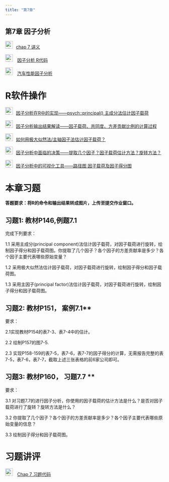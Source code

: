 ```yaml
---
title: "第7章"
---
```


## 第7章 因子分析

<img src="img/teacher.png" alt="讲义" style="width: 24px; height: 24px;margin-right: 10px">[chap 7 讲义](https://lizongzhang.github.io/mvs25/chap7slide.html)

<img src="img/code.png" alt="讲义" style="width: 24px; height: 24px;margin-right: 10px"> [因子分析 R代码](https://lizongzhang.github.io/mvs25/fcR.html)

<img src="img/code.png" alt="讲义" style="width: 24px; height: 24px;margin-right: 10px"> [汽车性能因子分析](https://lizongzhang.github.io/mvs25/ch7case_car.html)

#  R软件操作 
  
<img src="img/video.png" alt="讲义" style="width: 24px; height: 24px;margin-right: 10px">[因子分析在R中的实现——psych::principal() 主成分法估计因子载荷](https://www.bilibili.com/video/BV1rG4y147NP/){target="_blank"}
      
<img src="img/video.png" alt="讲义" style="width: 24px; height: 24px;margin-right: 10px">[因子分析输出结果解读——因子载荷、共同度、方差贡献比例的计算过程](https://www.bilibili.com/video/BV1Fd4y187c8/){target="_blank"}
      
<img src="img/video.png" alt="讲义" style="width: 24px; height: 24px;margin-right: 10px">[如何用极大似然法/主轴因子法估计因子载荷？](https://www.bilibili.com/video/BV1te4y1p7BK/){target="_blank"}

<img src="img/video.png" alt="讲义" style="width: 24px; height: 24px;margin-right: 10px">[因子分析中面临的决策——提取几个因子？因子载荷估计方法？旋转方法？](https://www.bilibili.com/video/BV11d4y1475K/){target="_blank"}

<img src="img/video.png" alt="讲义" style="width: 24px; height: 24px;margin-right: 10px">[因子分析中的可视化工具——路径图 因子载荷及因子得分图](https://www.bilibili.com/video/BV1P24y117rv/){target="_blank"}

# 本章习题

**答题要求：将R的命令和输出结果转成图片，上传至提交作业窗口。**

## 习题1: 教材P146,例题7.1

完成下列要求：

1.1 采用主成分(principal component)法估计因子载荷，对因子载荷进行旋转，绘制因子得分和因子载荷图。你提取了几个因子？各个因子的方差贡献率是多少？各个因子主要代表哪些原始变量？

1.2 采用极大似然法估计因子载荷，对因子载荷进行旋转，绘制因子得分和因子载荷图。

1.3 采用主因子(principal factor)法估计因子载荷，对因子载荷进行旋转，绘制因子得分和因子载荷图。

## 习题2: 教材P151， 案例7.1**

要求：

2.1实现教材P154的表7-3、表7-4中的估计。 

2.2 绘制P157的图7-5.

2.3 实现P158-159的表7-5，表7-6，表7-7的因子得分的计算，无需报告完整的表7-5，表7-6，表7-7，截取上述三张表格的前6家公司即可。

## 习题3: 教材P160， 习题7.7 **

要求：

3.1 对习题7.7的进行因子分析，你使用的因子载荷的估计方法是什么？是否对因子载荷进行了旋转？旋转方法是什么？

3.2 你提取了几个因子？各个因子的方差贡献率是多少？各个因子主要代表哪些原始变量的信息？

3.3 绘制因子得分和因子载荷图。

# 习题讲评
    
<img src="img/code.png" alt="讲义" style="width: 24px; height: 24px;margin-right: 10px"> [Chap 7 习题代码](https://lizongzhang.github.io/mvs25/chap7ex.html)

  
